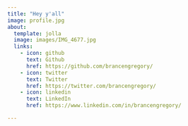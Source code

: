 ```yaml
---
title: "Hey y'all"
image: profile.jpg
about:
  template: jolla
  image: images/IMG_4677.jpg
  links:
    - icon: github
      text: Github
      href: https://github.com/brancengregory/
    - icon: twitter
      text: Twitter
      href: https://twitter.com/brancengregory/
    - icon: linkedin
      text: LinkedIn
      href: https://www.linkedin.com/in/brancengregory/

---
```

